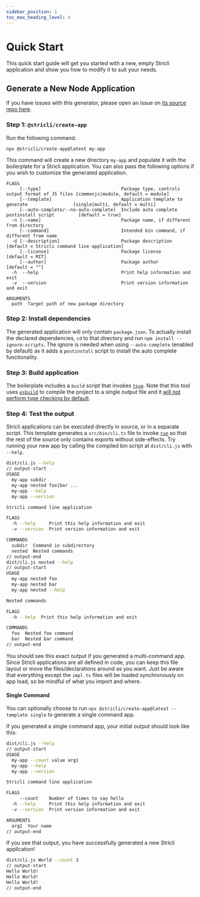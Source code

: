 ```yaml
---
sidebar_position: 1
toc_max_heading_level: 4
---
```


# Quick Start

This quick start guide will get you started with a new, empty Stricli application and show you how to modify it to suit your needs.

## Generate a New Node Application

If you have issues with this generator, please open an issue on [its source repo here](https://github.com/bloomberg/stricli/tree/main/packages/create-app).

### Step 1: `@stricli/create-app`

Run the following command.

```
npx @stricli/create-app@latest my-app
```

This command will create a new directory `my-app` and populate it with the boilerplate for a Stricli application. You can also pass the following options if you wish to customize the generated application.

```
FLAGS
     [--type]                              Package type, controls output format of JS files [commonjs|module, default = module]
     [--template]                          Application template to generate                 [single|multi, default = multi]
     [--auto-complete/--no-auto-complete]  Include auto complete postinstall script         [default = true]
  -n [--name]                              Package name, if different from directory
     [--command]                           Intended bin command, if different from name
  -d [--description]                       Package description                              [default = Stricli command line application]
     [--license]                           Package license                                  [default = MIT]
     [--author]                            Package author                                   [default = ""]
  -h  --help                               Print help information and exit
  -v  --version                            Print version information and exit

ARGUMENTS
  path  Target path of new package directory
```

### Step 2: Install dependencies

The generated application will only contain `package.json`. To actually install the declared dependencies, `cd` to that directory and run `npm install --ignore-scripts`. The ignore is needed when using `--auto-complete` (enabled by default) as it adds a `postinstall` script to install the auto complete functionality.

### Step 3: Build application

The boilerplate includes a `build` script that invokes [`tsup`](https://tsup.egoist.dev/). Note that this tool uses [`esbuild`](https://esbuild.github.io/) to compile the project to a single output file and it [will not perform type checking by default](https://tsup.egoist.dev/#what-about-type-checking).

### Step 4: Test the output

Stricli applications can be executed directly in source, or in a separate script. This template generates a `src/bin/cli.ts` file to invoke [`run`](../../packages/core/functions/run) so that the rest of the source only contains exports without side-effects. Try running your new app by calling the compiled bin script at `dist/cli.js` with `--help`.

```sh
dist/cli.js --help
// output-start
USAGE
  my-app subdir
  my-app nested foo|bar ...
  my-app --help
  my-app --version

Stricli command line application

FLAGS
  -h --help     Print this help information and exit
  -v --version  Print version information and exit

COMMANDS
  subdir  Command in subdirectory
  nested  Nested commands
// output-end
dist/cli.js nested --help
// output-start
USAGE
  my-app nested foo
  my-app nested bar
  my-app nested --help

Nested commands

FLAGS
  -h --help  Print this help information and exit

COMMANDS
  foo  Nested foo command
  bar  Nested bar command
// output-end
```

You should see this exact output if you generated a multi-command app. Since Stricli applications are all defined in code, you can keep this file layout or move the files/declarations around as you want. Just be aware that everything except the `impl.ts` files will be loaded synchronously on app load, so be mindful of what you import and where.

#### Single Command

You can optionally choose to run `npx @stricli/create-app@latest --template single` to generate a single command app.

If you generated a single command app, your initial output should look like this:

```sh
dist/cli.js --help
// output-start
USAGE
  my-app --count value arg1
  my-app --help
  my-app --version

Stricli command line application

FLAGS
     --count    Number of times to say hello
  -h --help     Print this help information and exit
  -v --version  Print version information and exit

ARGUMENTS
  arg1  Your name
// output-end
```

If you see that output, you have successfully generated a new Stricli application!

```sh
dist/cli.js World --count 3
// output-start
Hello World!
Hello World!
Hello World!
// output-end
```
